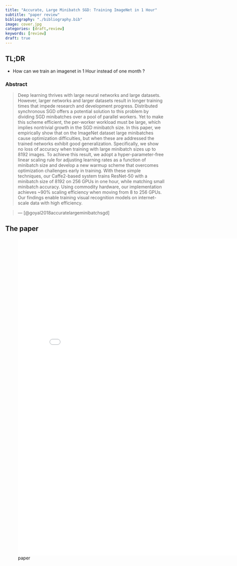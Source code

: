 ```yaml
---
title: "Accurate, Large Minibatch SGD: Training ImageNet in 1 Hour"
subtitle: "paper review"
bibliography: "./bibliography.bib"
image: cover.jpg
categories: [draft,review]
keywords: [review]
draft: true
---
```



## TL;DR

- How can we train an imagenet in 1 Hour instead of one month ? 


### Abstract

> Deep learning thrives with large neural networks and large datasets. However, larger networks and larger datasets result in longer training times that impede research and development progress. Distributed synchronous SGD offers a potential solution to this problem by dividing SGD minibatches over a pool of parallel workers. Yet to make this scheme efficient, the per-worker workload must be large, which implies nontrivial growth in the SGD minibatch size. In this paper, we empirically show that on the ImageNet dataset large minibatches cause optimization difficulties, but when these are addressed the trained networks exhibit good generalization. Specifically, we show no loss of accuracy when training with large minibatch sizes up to 8192 images. To achieve this result, we adopt a hyper-parameter-free linear scaling rule for adjusting learning rates as a function of minibatch size and develop a new warmup scheme that overcomes optimization challenges early in training. With these simple techniques, our Caffe2-based system trains ResNet-50 with a minibatch size of 8192 on 256 GPUs in one hour, while matching small minibatch accuracy. Using commodity hardware, our implementation achieves ~90% scaling efficiency when moving from 8 to 256 GPUs. Our findings enable training visual recognition models on internet-scale data with high efficiency.

>
> --- [@goyal2018accuratelargeminibatchsgd] 


## The paper

![paper](./paper.pdf){.col-page width="800px" height="1000px"}
